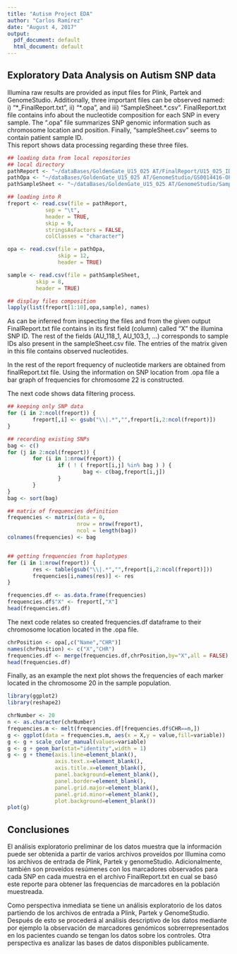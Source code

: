 ```yaml
---
title: "Autism Project EDA"
author: "Carlos Ramírez"
date: "August 4, 2017"
output:
  pdf_document: default
  html_document: default
---
```



## Exploratory Data Analysis on Autism SNP data

Illumina raw results are provided as input files for Plink, Partek and GenomeStudio. Additionally, three important files can be observed named: i)
"*_FinalReport.txt", ii) "\*.opa", and iii) "SampleSheet.\*.csv". 
FinalReport.txt file contains info about the nucleotide composition for each SNP in every sample. The ".opa" file summarizes SNP genomic information such as chromosome location and position. Finally, "sampleSheet.csv" seems to contain patient sample ID.  
This report shows data processing regarding these three files.

```r
## loading data from local repositories
## local directory
pathReport <- "~/dataBases/GoldenGate_U15_025 AT/FinalReport/U15_025_ID_FinalReport.txt"
pathOpa <- "~/dataBases/GoldenGate_U15_025 AT/GenomeStudio/GS0014416-OPA.opa"
pathSampleSheet <- "~/dataBases/GoldenGate_U15_025 AT/GenomeStudio/SampleSheet_ID.csv"

## loading into R
freport <- read.csv(file = pathReport,
            sep = "\t",
            header = TRUE,
            skip = 9,
            stringsAsFactors = FALSE,
            colClasses = "character")

opa <- read.csv(file = pathOpa,
                skip = 12,
                header = TRUE)

sample <- read.csv(file = pathSampleSheet,
         skip = 8,
         header = TRUE)

## display files composition
lapply(list(freport[1:10],opa,sample), names)
```

As can be inferred from inspecting the files and from the given output FinalReport.txt file contains in its first field (column) called "X" the illumina SNP ID. The rest of the fields (AU_118_1, AU_103_1, ...) corresponds to sample IDs also present in the sampleSheet.csv file. The entries of the matrix given in this file contains observed nucleotides. 

In the rest of the report frequency of nucleotide markers are obtained from
finalReport.txt file. Using the information on SNP location from .opa file a bar graph of frequencies for chromosome 22 is constructed.

The next code shows data filtering process.

```r
## keeping only SNP data
for (i in 2:ncol(freport)) {
        freport[,i] <- gsub("\\|.*","",freport[i,2:ncol(freport)])
}

## recording existing SNPs
bag <- c()
for (j in 2:ncol(freport)) {
        for (i in 1:nrow(freport)) {
                if ( ! ( freport[i,j] %in% bag ) ) {
                        bag <- c(bag,freport[i,j])
                }
        }
}
bag <- sort(bag)

## matrix of frequencies definition
frequencies <- matrix(data = 0,
                      nrow = nrow(freport),
                      ncol = length(bag))
colnames(frequencies) <- bag


## getting frequencies from haplotypes
for (i in 1:nrow(freport)) {
        res <- table(gsub("\\|.*","",freport[i,2:ncol(freport)]))
        frequencies[i,names(res)] <- res
}

frequencies.df <- as.data.frame(frequencies)
frequencies.df$"X" <- freport[,"X"]
head(frequencies.df)
```

The next code relates so created frequencies.df dataframe to their chromosome
location located in the .opa file.

```r
chrPosition <- opa[,c("Name","CHR")]
names(chrPosition) <- c("X","CHR")
frequencies.df <- merge(frequencies.df,chrPosition,by="X",all = FALSE)
head(frequencies.df)
```

Finally, as an example the next plot shows the frequencies of each marker located in the chromosome 20 in the sample population.

```r
library(ggplot2)
library(reshape2)

chrNumber <- 20
n <- as.character(chrNumber)
frequencies.m <- melt(frequencies.df[frequencies.df$CHR==n,])
g <- ggplot(data = frequencies.m, aes(x = X,y = value,fill=variable))
g <- g + scale_color_manual(values=variable)
g <- g + geom_bar(stat="identity",width = 1)
g <- g + theme(axis.line=element_blank(),
               axis.text.x=element_blank(),
               axis.title.x=element_blank(),
               panel.background=element_blank(),
               panel.border=element_blank(),
               panel.grid.major=element_blank(),
               panel.grid.minor=element_blank(),
               plot.background=element_blank())
plot(g)
```

## Conclusiones

El análisis exploratorio preliminar de los datos muestra que la información
puede ser obtenida a partir de varios archivos proveídos por Illumina como los archivos de entrada de Plink, Partek y genomeStudio. Adicionalmente, también son proveídos resúmenes con los marcadores observados para cada SNP en cada muestra en el archivo FinalReport.txt en cual se basó este reporte para obtener las frequencias de marcadores en la población muestreada. 

Como perspectiva inmediata se tiene un análisis exploratorio de los datos
partiendo de los archivos de entrada a Plink, Partek y GenomeStudio. Después de esto se procederá al análisis descriptivo de los datos mediante por ejemplo la observación de marcadores genómicos sobrerrepresentados en los pacientes cuando se tengan los datos sobre los controles. Otra perspectiva es analizar las bases de datos disponibles publicamente.



